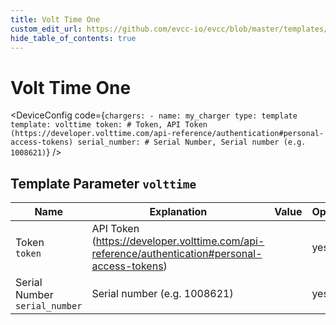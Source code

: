 ```yaml
---
title: Volt Time One
custom_edit_url: https://github.com/evcc-io/evcc/blob/master/templates/definition/charger/volttime.yaml
hide_table_of_contents: true
---
```



# Volt Time One

<div className="device-detail-container">
  <div className="device-detail-content">
    <DeviceFeatures features="sponsorship" />

<DeviceConfig code={`chargers:
    - name: my_charger
      type: template
      template: volttime
      token: # Token, API Token (https://developer.volttime.com/api-reference/authentication#personal-access-tokens)
      serial_number: # Serial Number, Serial number (e.g. 1008621)`}  />
  </div>
  <div className="device-detail-icon">
    <evcc-icon
      type="charger"
      name="volt-time-one"
      size="400px"
      alt="Volt Time One"
      className="device-detail-icon-img"
    ></evcc-icon>
  </div>
</div>

## Template Parameter `volttime`

| Name | Explanation | Value | Optional |
|-----------|-------------|-------|----------|
| Token<br/>`token` | API Token (https://developer.volttime.com/api-reference/authentication#personal-access-tokens) |  | yes |
| Serial Number<br/>`serial_number` | Serial number (e.g. 1008621) |  | yes |

<SponsorshipRequired />

